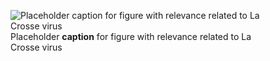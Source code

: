 ![Placeholder __caption__ for figure with relevance related to La Crosse virus](/img/placeholder.jpg)